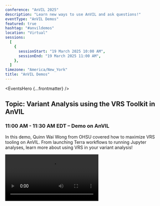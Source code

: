 ```yaml
---
conference: "AnVIL 2025"
description: "Learn new ways to use AnVIL and ask questions!"
eventType: "AnVIL Demos"
featured: true
hashtag: "#anvildemos"
location: "Virtual"
sessions:
  [
    {
      sessionStart: "19 March 2025 10:00 AM",
      sessionEnd: "19 March 2025 11:00 AM",
    },
  ]
timezone: "America/New_York"
title: "AnVIL Demos"
---
```


<EventsHero {...frontmatter} />

## Topic: Variant Analysis using the VRS Toolkit in AnVIL

### 11:00 AM - 11:30 AM EDT – Demo on AnVIL

In this demo, Quinn Wai Wong from OHSU covered how to maximize VRS tooling on AnVIL. From launching Terra workflows to running Jupyter analyses, learn more about using VRS in your variant analysis!

<Video src="https://www.youtube.com/embed/9t6rYA4Sx8E?si=sJ2S-zFiJtyyo5o_"/>

### 11:30 AM - 12:00 PM EDT – Q&A

We’ll open up the floor to answer questions about the demo or any general questions about AnVIL you might have!

## What are AnVIL Demos?

AnVIL Demos are a series of virtual meetings that highlight what you can do on the [NHGRI](https://www.genome.gov/) Analysis, Visualization, and Informatics Lab-space (AnVIL), a cloud-based computing platform for genomic data science. AnVIL Demos will start out with a 30-minute demonstration on the platform followed by open time for Q&A and user support.

In the demos, presenters will highlight anything from a capability of the platform to a scientific analysis powered by AnVIL. If you’re interested in showcasing how you use AnVIL at a future AnVIL Demos session, reach out to [Natalie Kucher]({natalieKucher}).

After the demo, we’ll open up the floor to answer questions about the demo and to answer any other questions you might have about AnVIL.

## Prerequisites

Register for any of the upcoming AnVIL Demos using this [Google Form](https://forms.gle/7CcaLE9AM7FrYqpP7) and post any questions you have to the [AnVIL Support Forum]({anvilHelpURL}).

## Event Details

- How to register: Register using this [Google Form](https://forms.gle/7CcaLE9AM7FrYqpP7).
- Contact Info: Please contact [Natalie Kucher]({natalieKucher}) with any questions.
- View our past demos here in the AnVIL Demos YouTube playlist: https://www.youtube.com/playlist?list=PL6aYJ_0zJ4uC978C57P3TgAAfB38uy58E
